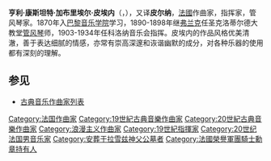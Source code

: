 {{Infobox classical
| 中文名 = 皮埃内
| 画像 = Henri Constant Gabriel Pierné.jpg
| 附注 =      
| 原文名 = Henri Constant Gabriel Pierné
| 国别 = 法国   
| 出生日期 = {{birth date|1863|8|16}}
| 出生地 = 梅斯
| 逝世日期 = {{death date and age|1937|7|17|1863|8|16}}
| 逝世地 = 莫尔莱
| 所属时期 = 浪漫主义，20世纪
| 所属乐派 =  
| 擅长作品类型 = 芭蕾，管弦乐，合唱，室内乐
| 代表作 = 芭蕾《西达丽斯与牧神》，钢琴协奏曲，竖琴协奏曲，清唱剧《儿童十字军》《大教堂》，竖琴独奏《即兴随想曲》，钢琴五重奏，小提琴奏鸣曲
| 师从 = [[塞扎尔·弗兰克|弗兰克]]，[[马斯内|马斯内]]，[[马蒙泰尔|马蒙泰尔]]
| 学生 = 
| 官方网站 = 
}}

'''亨利·康斯坦特·加布里埃尔·皮埃内'''（{{lang-fr|'''Henri Constant Gabriel Pierné'''}}，{{bd|1863年|8月16日|1937年|7月17日|catIdx=P}}），又译'''皮尔纳'''，[[法國|法國]]作曲家，指挥家，管风琴家。1870年入[[巴黎音乐学院|巴黎音乐学院]]学习，1890-1898年继[[弗兰克|弗兰克]]任圣克洛蒂尔德大教堂[[管风琴|管风琴]]师，1903-1934年任科洛纳音乐会指挥。皮埃内的作品风格优美清澈，善于表达细腻的情感，亦常有崇高深邃和诙谐幽默的成分，对各种乐器的使用都有深刻的理解。

==参见==
* [[古典音乐作曲家列表|古典音乐作曲家列表]]

{{Authority control}}

{{DEFAULTSORT:Pierne, Gabriel}}
[[Category:法国作曲家|Category:法国作曲家]]
[[Category:19世紀古典音樂作曲家|Category:19世紀古典音樂作曲家]]
[[Category:20世紀古典音樂作曲家|Category:20世紀古典音樂作曲家]]
[[Category:浪漫主义作曲家|Category:浪漫主义作曲家]]
[[Category:19世紀指揮家|Category:19世紀指揮家]]
[[Category:20世纪法国男音乐家|Category:20世纪法国男音乐家]]
[[Category:安葬于拉雪兹神父公墓者|Category:安葬于拉雪兹神父公墓者]]
[[Category:法國榮譽軍團騎士勳章持有人|Category:法國榮譽軍團騎士勳章持有人]]

{{Classical-composer-stub}}